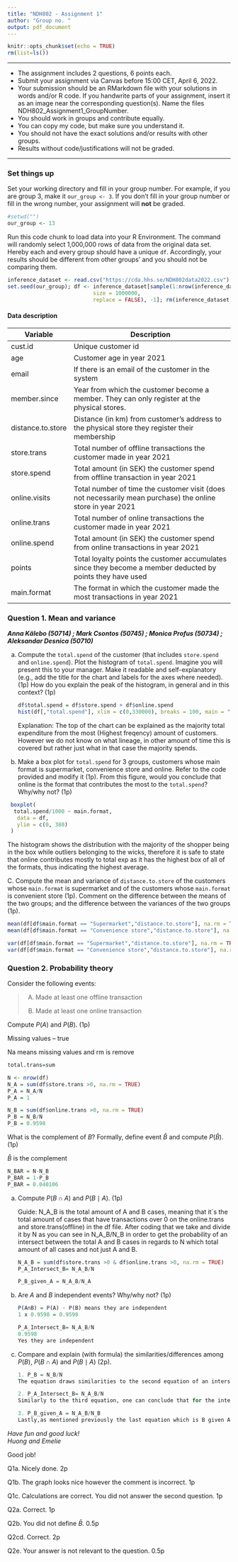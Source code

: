 ```yaml
---
title: "NDH802 - Assignment 1"
author: "Group no. "
output: pdf_document
---
```


```r
knitr::opts_chunk$set(echo = TRUE)
rm(list=ls())
```

------------------------------------------------------------------------

-   The assignment includes 2 questions, 6 points each.
-   Submit your assignment via Canvas before 15:00 CET, April 6, 2022.
-   Your submission should be an RMarkdown file with your solutions in words and/or R code. If you handwrite parts of your assignment, insert it as an image near the corresponding question(s). Name the files NDH802_Assignment1_GroupNumber.
-   You should work in groups and contribute equally.
-   You can copy my code, but make sure you understand it.
-   You should not have the exact solutions and/or results with other groups.
-   Results without code/justifications will not be graded.

------------------------------------------------------------------------

### Set things up

Set your working directory and fill in your group number. For example, if you are group 3, make it `our_group <- 3`. If you don't fill in your group number or fill in the wrong number, your assignment will **not** be graded.

```r
#setwd("")
our_group <- 13
```

Run this code chunk to load data into your R Environment. The command will randomly select 1,000,000 rows of data from the original data set. Hereby each and every group should have a unique `df`. Accordingly, your results should be different from other groups' and you should not be comparing them.

```r
inference_dataset <- read.csv("https://cda.hhs.se/NDH802data2022.csv")
set.seed(our_group); df <- inference_dataset[sample(1:nrow(inference_dataset),
                           size = 1000000,
                           replace = FALSE), -1]; rm(inference_dataset)
```

#### Data description

+-------------------+------------------------------------------------------------------------------------------------------------+
| Variable          | Description                                                                                                |
+===================+============================================================================================================+
| cust.id           | Unique customer id                                                                                         |
+-------------------+------------------------------------------------------------------------------------------------------------+
| age               | Customer age in year 2021                                                                                  |
+-------------------+------------------------------------------------------------------------------------------------------------+
| email             | If there is an email of the customer in the system                                                         |
+-------------------+------------------------------------------------------------------------------------------------------------+
| member.since      | Year from which the customer become a member. They can only register at the physical stores.               |
+-------------------+------------------------------------------------------------------------------------------------------------+
| distance.to.store | Distance (in km) from customer's address to the physical store they register their membership              |
+-------------------+------------------------------------------------------------------------------------------------------------+
| store.trans       | Total number of offline transactions the customer made in year 2021                                        |
+-------------------+------------------------------------------------------------------------------------------------------------+
| store.spend       | Total amount (in SEK) the customer spend from offline transaction in year 2021                             |
+-------------------+------------------------------------------------------------------------------------------------------------+
| online.visits     | Total number of time the customer visit (does not necessarily mean purchase) the online store in year 2021 |
+-------------------+------------------------------------------------------------------------------------------------------------+
| online.trans      | Total number of online transactions the customer made in year 2021                                         |
+-------------------+------------------------------------------------------------------------------------------------------------+
| online.spend      | Total amount (in SEK) the customer spend from online transactions in year 2021                             |
+-------------------+------------------------------------------------------------------------------------------------------------+
| points            | Total loyalty points the customer accumulates since they become a member deducted by points they have used |
+-------------------+------------------------------------------------------------------------------------------------------------+
| main.format       | | The format in which the customer made the most transactions in year 2021                                 |
+-------------------+------------------------------------------------------------------------------------------------------------+

\newpage

### Question 1. Mean and variance

***Anna Kälebo (50714) ; Mark Csontos (50745) ; Monica Profus (50734) ; Aleksandar Desnica (50710)***

(a) Compute the `total.spend` of the customer (that includes `store.spend` and `online.spend`). Plot the histogram of `total.spend`. Imagine you will present this to your manager. Make it readable and self-explanatory (e.g., add the title for the chart and labels for the axes where needed). (1p) How do you explain the peak of the histogram, in general and in this context? (1p)

    ```r
    df$total.spend = df$store.spend + df$online.spend
    hist(df[,"total.spend"], xlim = c(0,330000), breaks = 100, main = "Expected spend", xlab = "Total spend", col = "lightblue3")

    ```

    Explanation: The top of the chart can be explained as the majority total expenditure from the most (Highest freqency) amount of customers. However we do not know on what lineage, in other amount of time this is covered but rather just what in that case the majority spends.

(b) Make a box plot for `total.spend` for 3 groups, customers whose main format is supermarket, convenience store and online. Refer to the code provided and modify it (1p). From this figure, would you conclude that online is the format that contributes the most to the `total.spend`? Why/why not? (1p)

```r
 boxplot( 
  total.spend/1000 ~ main.format,
   data = df,
   ylim = c(0, 380) 
 )
```

The histogram shows the distribution with the majority of the shopper being in the box while outliers belonging to the wicks, therefore it is safe to state that online contributes mostly to total exp as it has the highest box of all of the formats, thus indicating the highest average.

C. Compute the mean and variance of `distance.to.store` of the customers whose `main.format` is supermarket and of the customers whose `main.format` is convenient store (1p). Comment on the difference between the means of the two groups; and the difference between the variances of the two groups (1p).

```r
mean(df[df$main.format == "Supermarket","distance.to.store"], na.rm = TRUE)
mean(df[df$main.format == "Convenience store","distance.to.store"], na.rm = TRUE) 
```

```r
var(df[df$main.format == "Supermarket","distance.to.store"], na.rm = TRUE)
var(df[df$main.format == "Convenience store","distance.to.store"], na.rm = TRUE)
```

### Question 2. Probability theory

Consider the following events:

> (A) Made at least one offline transaction
>
> (B) Made at least one online transaction

Compute $P(A)$ and $P(B)$. (1p)

Missing values -- true

Na means missing values and rm is remove

```r
total.trans=sum 
```

```r
N <- nrow(df) 
N_A = sum(df$store.trans >0, na.rm = TRUE)
P_A = N_A/N
P_A = 1
```

```r
N_B = sum(df$online.trans >0, na.rm = TRUE)
P_B = N_B/N
P_B = 0.9598
```

What is the complement of $B$? Formally, define event $\bar{B}$ and compute $P(\bar{B})$. (1p)

$\bar{B}$ is the complement

```r
N_BAR = N-N_B
P_BAR = 1-P_B
P_BAR = 0.040106
```

(a) Compute $P(B \cap A)$ and $P(B \mid A)$. (1p)

    Guide: N_A\_B is the total amount of A and B cases, meaning that it´s the total amount of cases that have transactions over 0 on the online.trans and store.trans(offline) in the df file. After coding that we take and divide it by N as you can see in N_A\_B/N_B in order to get the probability of an intersect between the total A and B cases in regards to N which total amount of all cases and not just A and B.

    ```r
    N_A_B = sum(df$store.trans >0 & df$online.trans >0, na.rm = TRUE)
    P_A_Intersect_B= N_A_B/N
    ```

    ```r
    P_B_given_A = N_A_B/N_A
    ```

(b) Are $A$ and $B$ independent events? Why/why not? (1p)

    ```r
    P(A∩B) = P(A) · P(B) means they are independent
    1 x 0.9598 = 0.9598

    P_A_Intersect_B= N_A_B/N 
    0.9598
    Yes they are independent

    ```

(c) Compare and explain (with formula) the similarities/differences among $P(B)$, $P(B \cap A)$ and $P(B \mid A)$ (2p).

    ```r
    1. P_B = N_B/N
    The equation draws similarities to the second equation of an intersect event as both are compared against N which the total number of transactions. Furthermore, as they both are events are independent P_B is not correlated with A in any form and thus will offer an interesting intersect analysis which shows that altough independent they are not mutually exclusive.

    2. P_A_Intersect_B= N_A_B/N 
    Similarly to the third equation, one can conclude that for the intersect equation the utilization of cases that both serve the A and B event are taken into acount. Namely in order to calculate the probability one has to gather the whole sample group subject to both event. Differences being that, in the intersection case one can conclude that no previous knowledge of the seperate probabilities was given, compared to the third equation. which clearly states that P_A was known before the event B takes place as it is a given. 

    3. P_B_given_A = N_A_B/N_B
    Lastly,as mentioned previously the last equation which is B given A is compared only against the sample group of B and thus is exclusive to it as event A already had taken place which is the main difference compared to the other events studied, as this one takes it as a prenotion that event A had taken place. In continuation, the only similarity is that it uses the same total number of subjects to event A and B and as such proves that the two are interlinked if compared against each other as givens.
    ```

\vfill

*Have fun and good luck!*\
*Huong and Emelie*

Good job!

Q1a. Nicely done. 2p

Q1b. The graph looks nice however the comment is incorrect. 1p

Q1c. Calculations are correct. You did not answer the second question. 1p

Q2a. Correct. 1p

Q2b. You did not define $\bar{B}$. 0.5p

Q2cd. Correct. 2p

Q2e. Your answer is not relevant to the question. 0.5p
